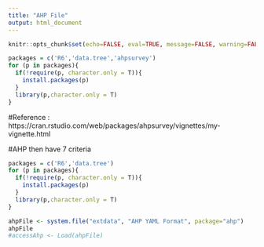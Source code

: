 ```yaml
---
title: "AHP File"
output: html_document
---
```


```r
knitr::opts_chunk$set(echo=FALSE, eval=TRUE, message=FALSE, warning=FALSE)
```

```r
packages = c('R6','data.tree','ahpsurvey')
for (p in packages){ 
  if(!require(p, character.only = T)){
    install.packages(p) 
  }
  library(p,character.only = T) 
}
```


#Reference : https://cran.rstudio.com/web/packages/ahpsurvey/vignettes/my-vignette.html

#AHP then have 7 criteria 
```r
packages = c('R6','data.tree')
for (p in packages){ 
  if(!require(p, character.only = T)){
    install.packages(p) 
  }
  library(p,character.only = T) 
}
```

```r
ahpFile <- system.file("extdata", "AHP YAML Format", package="ahp")
ahpFile
#accessAhp <- Load(ahpFile)
```